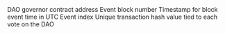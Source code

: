 <ParamField path="contract_address">
DAO governor contract address
</ParamField>
<ParamField path="eta">

</ParamField>
<ParamField path="evt_block_number">
Event block number
</ParamField>
<ParamField path="evt_block_time">
Timestamp for block event time in UTC
</ParamField>
<ParamField path="evt_index">
Event index
</ParamField>
<ParamField path="evt_tx_hash">
Unique transaction hash value tied to each vote on the DAO
</ParamField>
<ParamField path="id">

</ParamField>

